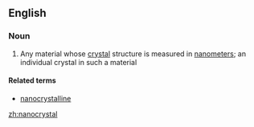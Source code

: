 ==English==

===Noun===
{{wikipedia}}
{{en-noun}}

# Any material whose [[crystal]] structure is measured in [[nanometer]]s; an individual crystal in such a material

====Related terms====
*[[nanocrystalline]]

[[zh:nanocrystal]]